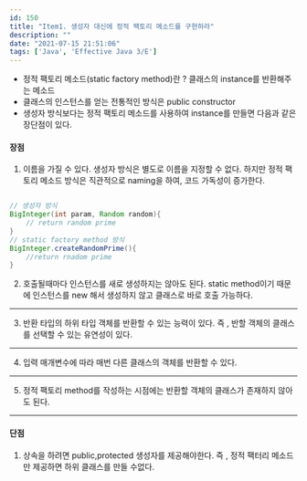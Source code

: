 ```yaml
---
id: 150
title: "Item1. 생성자 대신에 정적 팩토리 메소드를 구현하라"
description: ""
date: "2021-07-15 21:51:06"
tags: ['Java', 'Effective Java 3/E']
---
```


- 정적 팩토리 메소드(static factory method)란 ? 클래스의 instance를 반환해주는 메소드  
- 클래스의 인스턴스를 얻는 전통적인 방식은 public constructor
- 생성자 방식보다는 정적 팩토리 메소드를 사용하여 instance를 만들면 다음과 같은 장단점이 있다. 


#### 장점 
1. 이름을 가질 수 있다. 생성자 방식은 별도로 이름을 지정할 수 없다. 하지만 정적 팩토리 메소드 방식은 직관적으로 naming을 하여, 코드 가독성이 증가한다. 


```java

// 생성자 방식
BigInteger(int param, Random random){
    // return random prime 
}
// static factory method 방식
BigInteger.createRandomPrime(){
    //return rnadom prime
}

```

2. 호출될때마다 인스턴스를 새로 생성하지는 않아도 된다. static method이기 때문에 인스턴스를 new 해서 생성하지 않고 클래스로 바로 호출 가능하다. 

---
3. 반환 타입의 하위 타입 객체를 반환할 수 있는 능력이 있다. 
즉 , 반할 객체의 클래스를 선택할 수 있는 유연성이 있다. 
---

4. 입력 매개변수에 따라 매번 다른 클래스의 객체를 반환할 수 있다. 
---
5. 정적 팩토리 method를 작성하는 시점에는 반환할 객체의 클래스가 존재하지 않아도 된다.
---

#### 단점
1. 상속을 하려면 public,protected 생성자를 제공해야한다. 즉 , 정적 팩터리 메소드만 제공하면 하위 클래스를 만들 수없다.